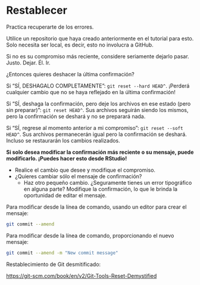 # Restablecer {#sec-reset}

Practica recuperarte de los errores.

Utilice un repositorio que haya creado anteriormente en el tutorial para esto. Solo necesita ser local, es decir, esto no involucra a GitHub.

Si no es su compromiso más reciente, considere seriamente dejarlo pasar. Justo. Dejar. Él. Ir.

¿Entonces quieres deshacer la última confirmación?

Si "SÍ, DESHAGALO COMPLETAMENTE": `git reset --hard HEAD^`. ¡Perderá cualquier cambio que no se haya reflejado en la última confirmación!

Si "SÍ, deshaga la confirmación, pero deje los archivos en ese estado (pero sin preparar)": `git reset HEAD^`. Sus archivos seguirán siendo los mismos, pero la confirmación se deshará y no se preparará nada.

Si "SÍ, regrese al momento anterior a mi compromiso": `git reset --soft HEAD^`. Sus archivos permanecerán igual pero la confirmación se deshará. Incluso se restaurarán los cambios realizados.

**Si solo desea modificar la confirmación más reciente o su mensaje, puede modificarlo. ¡Puedes hacer esto desde RStudio!**

-   Realice el cambio que desee y modifique el compromiso.
- ¿Quieres cambiar sólo el mensaje de confirmación?
    -   Haz otro pequeño cambio. ¿Seguramente tienes un error tipográfico en alguna parte? Modifique la confirmación, lo que le brinda la oportunidad de editar el mensaje.

Para modificar desde la línea de comando, usando un editor para crear el mensaje:

``` bash
git commit --amend
```

Para modificar desde la línea de comando, proporcionando el nuevo mensaje:

``` bash
git commit --amend -m "New commit message"
```

Restablecimiento de Git desmitificado:

<https://git-scm.com/book/en/v2/Git-Tools-Reset-Demystified>
